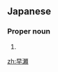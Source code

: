 ==Japanese==
{{ja-kanjitab|はや|せ}}

===Proper noun===
{{ja-pos|はやせ|proper}}

# {{surname|lang=ja|sort=はやせ}}

[[zh:早瀬]]